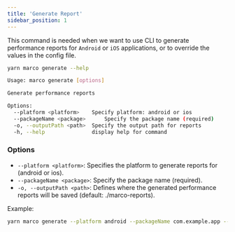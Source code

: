 ```yaml
---
title: 'Generate Report'
sidebar_position: 1
---
```


This command is needed when we want to use CLI to generate performance reports for `Android` or `iOS` applications, or to override the values in the config file.

```bash
yarn marco generate --help
```

```bash
Usage: marco generate [options]

Generate performance reports

Options:
  --platform <platform>    Specify platform: android or ios
  --packageName <package>      Specify the package name (required)
  -o, --outputPath <path>  Specify the output path for reports
  -h, --help               display help for command
```

### Options

- `--platform <platform>`: Specifies the platform to generate reports for (android or ios).
- `--packageName <package>`: Specify the package name (required).
- `-o, --outputPath <path>`: Defines where the generated performance reports will be saved (default: ./marco-reports).

Example:

```bash
yarn marco generate --platform android --packageName com.example.app --outputPath ./custom-reports
```
